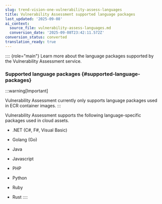 ```yaml
---
slug: trend-vision-one-vulnerability-assess-languages
title: Vulnerability Assessment supported language packages
last_updated: '2025-09-08'
ai_context:
  source_file: vulnerability-assess-languages.md
  conversion_date: '2025-09-08T23:42:11.572Z'
conversion_status: converted
translation_ready: true
---
```


:::: {role="main"}
Learn more about the language packages supported by the Vulnerability Assessment service.

### Supported language packages {#supported-language-packages}

:::warning[Important]

Vulnerability Assessment currently only supports language packages used in ECR container images.
:::

Vulnerability Assessment supports the following language-specific packages used in cloud assets.

- .NET (C#, F#, Visual Basic)

- Golang (Go)

- Java

- Javascript

- PHP

- Python

- Ruby

- Rust
::::
